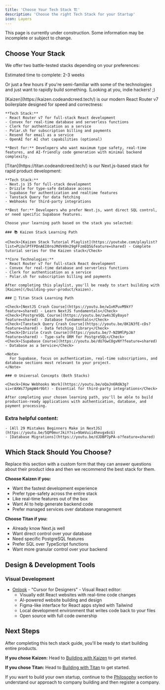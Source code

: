 ```yaml
---
title: 'Choose Your Tech Stack 🏗'
description: 'Choose the right Tech Stack for your Startup'
icon: Layers
---
```



<Callout title="Work in Progress" type="warning">
  This page is currently under construction. Some information may be incomplete or subject to change.
</Callout>

## Choose Your Stack

We offer two battle-tested stacks depending on your preferences:

<Note>
  Estimated time to complete: 2-3 weeks

  Or just a few hours if you're semi-familiar with some of the technologies and just want to rapidly build something. (Looking at you, indie hackers! ;)
</Note>

<Steps>
  <Step title="(Recommended) Option 1: Kaizen (React Router v7 + Convex)">
    [Kaizen](https://kaizen.codeandcreed.tech/) is our modern React Router v7 boilerplate designed for speed and correctness:

    **Tech Stack:**
    - React Router v7 for full-stack React development
    - Convex for real-time database and serverless functions
    - Clerk for authentication as a service
    - Polar.sh for subscription billing and payments
    - Resend for email as a service
    - OpenAI for AI chat capabilities (optional)

    **Best for:** Developers who want maximum type safety, real-time features, and AI-friendly code generation with minimal backend complexity.
  </Step>

  <Step title="Option 2: Titan (Next.js + Supabase)">
    [Titan](https://titan.codeandcreed.tech/) is our Next.js-based stack for rapid product development:

    **Tech Stack:**
    - Next.js 15 for full-stack development
    - Drizzle for type-safe database access
    - Supabase for authentication and realtime features
    - Tanstack Query for data fetching
    - Webhooks for third-party integrations

    **Best for:** Developers who prefer Next.js, want direct SQL control, or need specific Supabase features.
  </Step>

  <Step title="Getting Up to Speed Quickly">

    Choose your learning path based on the stack you selected:

    ### 📚 Kaizen Stack Learning Path

    <Check>[Kaizen Stack Tutorial Playlist](https://youtube.com/playlist?list=PLUxlPfFPDnAEI0roJMdV49n29gFFzmEQ5&feature=shared) - Complete tutorial series for the Kaizen stack</Check>
    
    **Core Technologies:**
    - React Router v7 for full-stack React development  
    - Convex for real-time database and serverless functions
    - Clerk for authentication as a service
    - Polar.sh for subscription billing and payments

    After completing this playlist, you'll be ready to start building with [Kaizen](/building-your-product/kaizen).

    ### 🔧 Titan Stack Learning Path

    <Check>[NextJS Crash Course](https://youtu.be/w1vKPuvM9kY?feature=shared) - Learn NextJS fundamentals</Check>
    <Check>[PostgreSQL Course](https://youtu.be/zw4s3Ey8ayo?feature=shared) - Database fundamentals</Check>
    <Check>[Tanstack Query Crash Course](https://youtu.be/8K1N3fE-cDs?feature=shared) - Data fetching library</Check>
    <Check>[Drizzle Crash Course](https://youtu.be/7-NZ0MlPpJA?feature=shared) - Type-safe ORM for PostgreSQL</Check>
    <Check>[Supabase Course](https://youtu.be/dU7GwCOgvNY?feature=shared) - Database as a Service</Check>
    
    <Note>
      For Supabase, focus on authentication, real-time subscriptions, and database sections most relevant to your project.
    </Note>

    ### 🌐 Universal Concepts (Both Stacks)

    <Check>[How Webhooks Work](https://youtu.be/oQaJn6RdA3g?si=rAXWs77pmpW4r9bt) - Essential for third-party integrations</Check>

    After completing your chosen learning path, you'll be able to build production-ready applications with authentication, database, and payment processing.
  </Step>

  ### Extra helpful content:
    - [All 29 Mistakes Beginners Make in NextJS](https://youtu.be/5QP0mvrJkiY?si=9bmVuii4hevgx6cG)
    - [Database Migrations](https://youtu.be/dJDBP7pPA-o?feature=shared)
</Steps>

## Which Stack Should You Choose?

<Note>
  Replace this section with a custom form that they can answer questions about their product idea and then we recommend the best stack for them.
</Note>

**Choose Kaizen if you:**
- Want the fastest development experience
- Prefer type-safety across the entire stack
- Like real-time features out of the box
- Want AI to help generate backend code
- Prefer managed services over database management

**Choose Titan if you:**
- Already know Next.js well
- Want direct control over your database
- Need specific PostgreSQL features
- Prefer SQL over TypeScript functions
- Want more granular control over your backend

## Design & Development Tools

### Visual Development
- [Onlook](https://onlook.com/) - "Cursor for Designers" - Visual React editor:
  - Visually edit React websites with real-time code changes
  - AI-powered website building and design
  - Figma-like interface for React apps styled with Tailwind
  - Local development environment that writes code back to your files
  - Open source with full code ownership

## Next Steps

After completing this tech stack guide, you'll be ready to start building entire products.

**If you chose Kaizen:** Head to [Building with Kaizen](/building-your-product/kaizen) to get started.

**If you chose Titan:** Head to [Building with Titan](/building-with-titan/titan) to get started.

If you want to build your own startup, continue to the [Philosophy](/company-building/philosophy) section to understand our approach to company building and then register a company.
